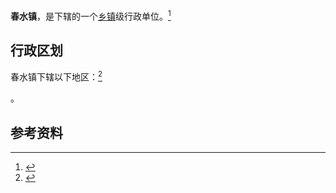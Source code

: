 {{中国乡级行政区|41/17/26/105/000}}

'''春水镇'''，是{{PRC admin/fullname|41/17/26/105/000|3}}下辖的一个[[乡镇|乡镇]]级行政单位。<ref>{{PRC admin/ref sgc|{{PRC admin/parent|41/17/26/105/000}}}}</ref>

== 行政区划 ==

春水镇下辖以下地区：<ref>{{PRC admin/ref sgc|41/17/26/105/000}}</ref>

{{PRC admin/children|41/17/26/105/000}}。

== 参考资料 ==

{{reflist}}

{{行政区划小作品}}
{{PRC admin/navcat|41/17/26/105/000}}